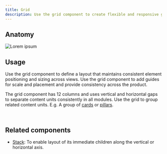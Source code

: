 ```yaml
---
title: Grid
description: Use the grid component to create flexible and responsive grid-based layouts.
---
```



## Anatomy

![Lorem ipsum]()

## Usage

Use the grid component to define a layout that maintains consistent element positioning and sizing across views. Use the grid component to add guides for scale and placement and provide consistency across the product.

The grid component has 12 columns and uses vertical and horizontal gaps to separate content units consistently in all modules. Use the grid to group related content units. E.g. A group of [cards](/components/Card) or [pillars](/components/Pillar).

<DoDontContainer>
  <Do>
    <img src="" alt="" />
    <Caption></Caption>
  </Do>
  <Dont>
    <img src="" alt="" />
    <Caption></Caption>
  </Dont>
</DoDontContainer>

## Related components

- [Stack](/components/Stack): To enable layout of its immediate children along the vertical or horizontal axis.
